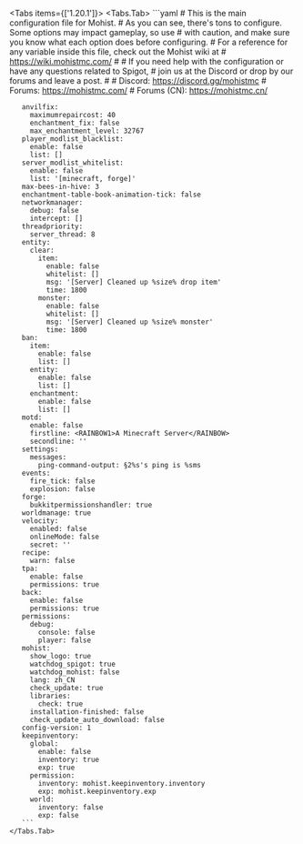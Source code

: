 
<Tabs items={['1.20.1']}>
    <Tabs.Tab>
       ```yaml
       # This is the main configuration file for Mohist.
       # As you can see, there's tons to configure. Some options may impact gameplay, so use
       # with caution, and make sure you know what each option does before configuring.
       # For a reference for any variable inside this file, check out the Mohist wiki at
       # https://wiki.mohistmc.com/
       #
       # If you need help with the configuration or have any questions related to Spigot,
       # join us at the Discord or drop by our forums and leave a post.
       #
       # Discord: https://discord.gg/mohistmc
       # Forums: https://mohistmc.com/
       # Forums (CN): https://mohistmc.cn/

       anvilfix:
         maximumrepaircost: 40
         enchantment_fix: false
         max_enchantment_level: 32767
       player_modlist_blacklist:
         enable: false
         list: []
       server_modlist_whitelist:
         enable: false
         list: '[minecraft, forge]'
       max-bees-in-hive: 3
       enchantment-table-book-animation-tick: false
       networkmanager:
         debug: false
         intercept: []
       threadpriority:
         server_thread: 8
       entity:
         clear:
           item:
             enable: false
             whitelist: []
             msg: '[Server] Cleaned up %size% drop item'
             time: 1800
           monster:
             enable: false
             whitelist: []
             msg: '[Server] Cleaned up %size% monster'
             time: 1800
       ban:
         item:
           enable: false
           list: []
         entity:
           enable: false
           list: []
         enchantment:
           enable: false
           list: []
       motd:
         enable: false
         firstline: <RAINBOW1>A Minecraft Server</RAINBOW>
         secondline: ''
       settings:
         messages:
           ping-command-output: §2%s's ping is %sms
       events:
         fire_tick: false
         explosion: false
       forge:
         bukkitpermissionshandler: true
       worldmanage: true
       velocity:
         enabled: false
         onlineMode: false
         secret: ''
       recipe:
         warn: false
       tpa:
         enable: false
         permissions: true
       back:
         enable: false
         permissions: true
       permissions:
         debug:
           console: false
           player: false
       mohist:
         show_logo: true
         watchdog_spigot: true
         watchdog_mohist: false
         lang: zh_CN
         check_update: true
         libraries:
           check: true
         installation-finished: false
         check_update_auto_download: false
       config-version: 1
       keepinventory:
         global:
           enable: false
           inventory: true
           exp: true
         permission:
           inventory: mohist.keepinventory.inventory
           exp: mohist.keepinventory.exp
         world:
           inventory: false
           exp: false
       ```
    </Tabs.Tab>

</Tabs>
